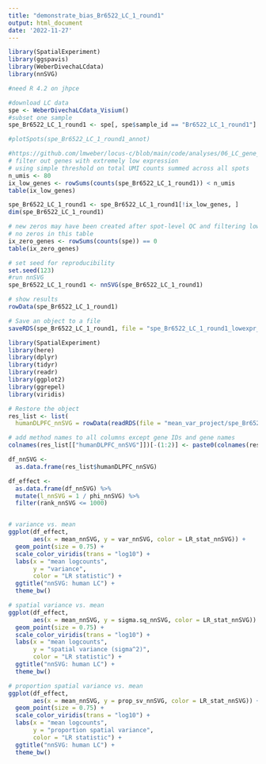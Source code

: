 ```yaml
---
title: "demonstrate_bias_Br6522_LC_1_round1"
output: html_document
date: '2022-11-27'
---
```


```r

library(SpatialExperiment)
library(ggspavis)
library(WeberDivechaLCdata)
library(nnSVG)

#need R 4.2 on jhpce

#download LC data
spe <- WeberDivechaLCdata_Visium()
#subset one sample
spe_Br6522_LC_1_round1 <- spe[, spe$sample_id == "Br6522_LC_1_round1"]

#plotSpots(spe_Br6522_LC_1_round1_annot)

#https://github.com/lmweber/locus-c/blob/main/code/analyses/06_LC_gene_filtering.R
# filter out genes with extremely low expression
# using simple threshold on total UMI counts summed across all spots
n_umis <- 80
ix_low_genes <- rowSums(counts(spe_Br6522_LC_1_round1)) < n_umis
table(ix_low_genes)

spe_Br6522_LC_1_round1 <- spe_Br6522_LC_1_round1[!ix_low_genes, ]
dim(spe_Br6522_LC_1_round1)

# new zeros may have been created after spot-level QC and filtering low-expressed genes
# no zeros in this table
ix_zero_genes <- rowSums(counts(spe)) == 0
table(ix_zero_genes)

# set seed for reproducibility
set.seed(123)
#run nnSVG
spe_Br6522_LC_1_round1 <- nnSVG(spe_Br6522_LC_1_round1)

# show results
rowData(spe_Br6522_LC_1_round1)

# Save an object to a file
saveRDS(spe_Br6522_LC_1_round1, file = "spe_Br6522_LC_1_round1_lowexpr_filter_nnSVG.rds")


```

```r

library(SpatialExperiment)
library(here)
library(dplyr)
library(tidyr)
library(readr)
library(ggplot2)
library(ggrepel)
library(viridis)

# Restore the object
res_list <- list(
  humanDLPFC_nnSVG = rowData(readRDS(file = "mean_var_project/spe_Br6522_LC_1_round1_lowexpr_filter_nnSVG.rds")))

# add method names to all columns except gene IDs and gene names
colnames(res_list[["humanDLPFC_nnSVG"]])[-(1:2)] <- paste0(colnames(res_list[["humanDLPFC_nnSVG"]]), "_nnSVG")[-(1:2)]

df_nnSVG <- 
  as.data.frame(res_list$humanDLPFC_nnSVG)

df_effect <- 
  as.data.frame(df_nnSVG) %>% 
  mutate(l_nnSVG = 1 / phi_nnSVG) %>% 
  filter(rank_nnSVG <= 1000)


# variance vs. mean
ggplot(df_effect, 
       aes(x = mean_nnSVG, y = var_nnSVG, color = LR_stat_nnSVG)) + 
  geom_point(size = 0.75) + 
  scale_color_viridis(trans = "log10") + 
  labs(x = "mean logcounts", 
       y = "variance", 
       color = "LR statistic") + 
  ggtitle("nnSVG: human LC") + 
  theme_bw()

# spatial variance vs. mean
ggplot(df_effect, 
       aes(x = mean_nnSVG, y = sigma.sq_nnSVG, color = LR_stat_nnSVG)) + 
  geom_point(size = 0.75) + 
  scale_color_viridis(trans = "log10") + 
  labs(x = "mean logcounts", 
       y = "spatial variance (sigma^2)", 
       color = "LR statistic") + 
  ggtitle("nnSVG: human LC") + 
  theme_bw()

# proportion spatial variance vs. mean
ggplot(df_effect, 
       aes(x = mean_nnSVG, y = prop_sv_nnSVG, color = LR_stat_nnSVG)) + 
  geom_point(size = 0.75) + 
  scale_color_viridis(trans = "log10") + 
  labs(x = "mean logcounts", 
       y = "proportion spatial variance", 
       color = "LR statistic") + 
  ggtitle("nnSVG: human LC") + 
  theme_bw()

```

